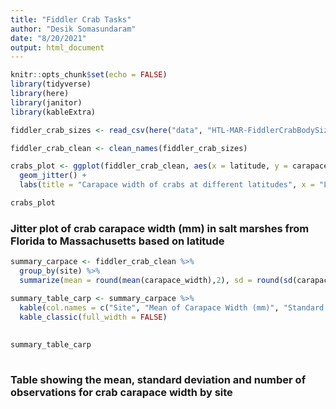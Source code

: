 ```yaml
---
title: "Fiddler Crab Tasks"
author: "Desik Somasundaram"
date: "8/20/2021"
output: html_document
---
```


```r
knitr::opts_chunk$set(echo = FALSE)
library(tidyverse)
library(here)
library(janitor)
library(kableExtra)
```

```r
fiddler_crab_sizes <- read_csv(here("data", "HTL-MAR-FiddlerCrabBodySize.csv" ))

```

```r
fiddler_crab_clean <- clean_names(fiddler_crab_sizes)

```

```r
crabs_plot <- ggplot(fiddler_crab_clean, aes(x = latitude, y = carapace_width)) +
  geom_jitter() + 
  labs(title = "Carapace width of crabs at different latitudes", x = "Latitude", y = "Carapace width (mm)")

crabs_plot
```

### Jitter plot of crab carapace width (mm) in salt marshes from Florida to Massachusetts based on latitude

```r
summary_carpace <- fiddler_crab_clean %>%
  group_by(site) %>% 
  summarize(mean = round(mean(carapace_width),2), sd = round(sd(carapace_width),2), n = n())

summary_table_carp <- summary_carpace %>% 
  kable(col.names = c("Site", "Mean of Carapace Width (mm)", "Standard Deviation (mm)", "Number of Observations")) %>%
  kable_classic(full_width = FALSE)
  
  
summary_table_carp
  
```
### Table showing the mean, standard deviation and number of observations for crab carapace width by site
